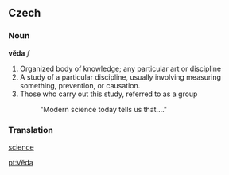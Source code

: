 ==Czech==

===Noun===
'''věda''' ''f''

#Organized body of knowledge; any particular art or discipline
#A study of a particular discipline, usually involving measuring something, prevention, or causation.
#Those who carry out this study, referred to as a group
#: "Modern science today tells us that...."

===Translation===
[[science]]

[[pt:Věda]]